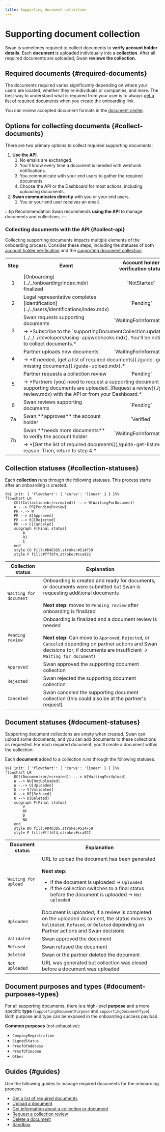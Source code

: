 ```yaml
---
title: Supporting document collection
---
```


# Supporting document collection


> <SupportingDocumentCollectionDefinition />

Swan is sometimes required to collect documents to **verify account holder details**.
Each **document** is uploaded individually into a **collection**.
After all required documents are uploaded, Swan **reviews the collection**.

## Required documents {#required-documents}

The documents required varies significantly depending on where your users are located, whether they're individuals or companies, and more.
The best way to understand what is required from your user is to always [get a list of required documents](./guide-get-list.mdx) when you create the onboarding link.

You can review accepted document formats in the [document center](../../../partnership/document-center/index.mdx).

## Options for collecting documents {#collect-documents}

There are two primary options to collect required supporting documents:

1. **Use the API**.
    1. No emails are exchanged.
    1. You'll know every time a document is needed with webhook notifications.
    1. You communicate with your end users to gather the required documents.
    1. Choose the API or the Dashboard for most actions, including uploading documents.
1. **Swan communicates directly** with you or your end users.
    1. You or your end user receives an email.

:::tip Recommendation
Swan recommends **using the API** to manage documents and collections.
:::

### Collecting documents with the API {#collect-api}

Collecting supporting documents impacts multiple elements of the onboarding process.
Consider these steps, including the statuses of both [account holder verification](../account-holders/index.mdx#verification-process-statuses) and the [supporting document collection](#collection-statuses).

<table>
  <tr>
    <th>Step</th>
    <th>Event</th>
    <th>Account holder<br />verification status</th>
    <th>Supporting document<br />collection status</th>
  </tr>
  <tr>
    <td><center>1</center></td>
    <td>[Onboarding](../../onboarding/index.mdx) finalized</td>
    <td><center>`NotStarted`</center></td>
    <td><center>`PendingReview`</center></td>
  </tr>
  <tr>
    <td><center>2</center></td>
    <td>Legal representative completes [identification](../../users/identifications/index.mdx)</td>
    <td><center>`Pending`</center></td>
    <td><center>`PendingReview`</center></td>
  </tr>
  <tr>
    <td rowspan="2"><center>3</center></td>
    <td>Swan requests supporting documents</td>
    <td><center>`WaitingForInformation`</center></td>
    <td><center>`WaitingForDocuments`</center></td>
  </tr>
  <tr>
    <td colspan="3">→ *Subscribe to the `supportingDocumentCollection.updated` [webhook](../../../developers/using-api/webhooks.mdx). You'll be notified when a request is sent to collect documents.*</td>
  </tr>
  <tr>
    <td rowspan="2"><center>4</center></td>
    <td>Partner uploads new documents</td>
    <td><center>`WaitingForInformation`</center></td>
    <td><center>`WaitingForDocuments`</center></td>
  </tr>
  <tr>
    <td colspan="3">→ *If needed, [get a list of required documents](./guide-get-list.mdx). Then, [upload missing documents](./guide-upload.mdx).*</td>
  </tr>
  <tr>
    <td rowspan="2"><center>5</center></td>
    <td>Partner requests a collection review</td>
    <td><center>`Pending`</center></td>
    <td><center>`PendingReview`</center></td>
  </tr>
  <tr>
    <td colspan="3">→ *Partners (you) need to request a supporting document collection review after all supporting documents are uploaded. [Request a review](./guide-request-collection-review.mdx) with the API or from your Dashboard.*</td>
  </tr>
  <tr>
    <td><center>6</center></td>
    <td>Swan reviews supporting documents</td>
    <td><center>`Pending`</center></td>
    <td><center>`PendingReview`</center></td>
  </tr>
  <tr>
    <td><center>7a</center></td>
    <td>Swan **approves** the account holder</td>
    <td><center>`Verified`</center></td>
    <td><center>`Approved`</center></td>
  </tr>
  <tr>
    <td rowspan="2"><center>7b</center></td>
    <td>Swan **needs more documents** to verify the account holder</td>
    <td><center>`WaitingForInformation`</center></td>
    <td><center>`WaitingForDocuments`</center></td>
  </tr>
  <tr>
    <td colspan="3">→ *[Get the list of required documents](./guide-get-list.mdx) and review the rejection reason. Then, return to step 4.*</td>
  </tr>
</table>

## Collection statuses {#collection-statuses}

Each **collection** runs through the following statuses.
This process starts after an onboarding is created.

```mermaid
%%{ init: { 'flowchart': { 'curve': 'linear' } } }%%
flowchart LR
    CO((Collection<br/>created)) -.-> W[WaitingForDocument]
    W -.-> PR[PendingReview]
    PR -.-> W
    PR --> A[Approved]
    PR --> RJ[Rejected]
    PR --> C[Canceled]
    subgraph F[Final status]
        A
        RJ
        C
    end
    style CO fill:#D4D3D5,stroke:#514F59
    style F fill:#fffdf4,stroke:#cca922
```

| Collection status | Explanation |
|---|---|
| `Waiting for document` | Onboarding is created and ready for documents, or documents were submitted but Swan is requesting additional documents<br/><br/>**Next step**: moves to `Pending review` after onboarding is finalized |
| `Pending review` | Onboarding is finalized and a document review is needed<br/><br/>**Next step**: Can move to `Approved`, `Rejected`, or `Canceled` depending on partner actions and Swan decisions (or, if documents are insufficient → `Waiting for document`) |
| `Approved` | Swan approved the supporting document collection |
| `Rejected` | Swan rejected the supporting document collection |
| `Canceled` | Swan canceled the supporting document collection (this could also be at the partner's request) |

## Document statuses {#document-statuses}

Supporting document collections are empty when created.
Swan can upload some documents, and you can add documents to these collections as requested.
For each required document, you'll create a document within the collection.

Each **document** added to a collection runs through the following statuses.

```mermaid
%%{ init: { 'flowchart': { 'curve': 'linear' } } }%%
flowchart LR
    DO((Document<br/>created)) -.-> W[WaitingForUpload]
    W --> NU[NotUploaded]
    W -.-> U[Uploaded]
    U --> V[Validated]
    U --> RF[Refused]
    U --> D[Deleted]
    subgraph F[Final status]
        V
        RF
        D
        NU
    end
    style DO fill:#D4D3D5,stroke:#514F59
    style F fill:#fffdf4,stroke:#cca922
```

| Document status | Explanation |
|---|---|
| `Waiting for upload` | URL to upload the document has been generated<br/><br/>**Next step**:<br/><ul><li>If the document is uploaded → `Uploaded`</li><li>If the collection switches to a final status before the document is uploaded → `Not uploaded`</li></ul> |
| `Uploaded` | Document is uploaded; if a review is completed on the uploaded document, the status moves to `Validated`, `Refused`, or `Deleted` depending on Partner actions and Swan decisions |
| `Validated` | Swan approved the document |
| `Refused` | Swan refused the document |
| `Deleted` | Swan or the partner deleted the document |
| `Not uploaded` | URL was generated but collection was closed before a document was uploaded |

## Document purposes and types {#document-purposes-types}

For all supporting documents, there is a high-level **purpose** and a more specific **type** (`supportingDocumentPurpose` and `supportingDocumentType`).
Both purpose and type can be exposed in the onboarding success payload.

**Common purposes** (not exhaustive):

* `CompanyRegistration`
* `SignedStatus`
* `ProofOfAddress`
* `ProofOfIncome`
* `Other`

## Guides {#guides}

Use the following guides to manage required documents for the onboarding process.

* [Get a list of required documents](./guide-get-list.mdx)
* [Upload a document](./guide-upload.mdx)
* [Get information about a collection or document](./guide-get-info.mdx)
* [Request a collection review](./guide-request-collection-review.mdx)
* [Delete a document](./guide-delete.mdx)
* [Sandbox](./sandbox.mdx)